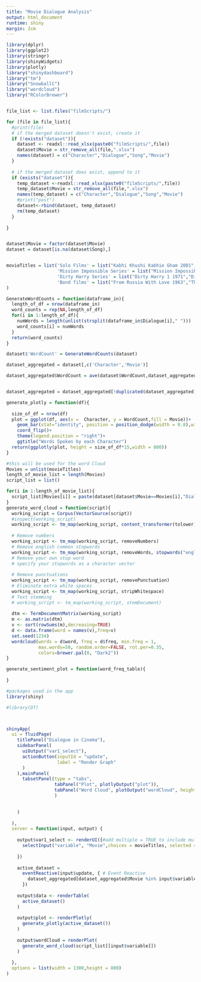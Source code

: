 ```yaml
---
title: "Movie Dialogue Analysis"
output: html_document
runtime: shiny
margin: 2cm
---
```


<style type="text/css">
.main-container {
  max-width: 1800px;
  margin-left: auto;
  margin-right: auto;
}
</style>

```r

library(dplyr)
library(ggplot2)
library(stringr)
library(shinyWidgets)
library(plotly)
library("shinydashboard")
library("tm")
library("SnowballC")
library("wordcloud")
library("RColorBrewer")


file_list <- list.files("filmScripts/")

for (file in file_list){
  #print(file)
  # if the merged dataset doesn't exist, create it
  if (!exists("dataset")){
    dataset <- readxl::read_xlsx(paste0("filmScripts/",file))
    dataset$Movie = str_remove_all(file,".xlsx")
    names(dataset) = c("Character","Dialogue","Song","Movie")
  }
  
  # if the merged dataset does exist, append to it
  if (exists("dataset")){
    temp_dataset <-readxl::read_xlsx(paste0("filmScripts/",file))
    temp_dataset$Movie = str_remove_all(file,".xlsx")
    names(temp_dataset) = c("Character","Dialogue","Song","Movie")
    #print("past")
    dataset<-rbind(dataset, temp_dataset)
    rm(temp_dataset)
  }
  
}


dataset$Movie = factor(dataset$Movie)
dataset = dataset[is.na(dataset$Song),]


movieTitles = list('Solo Films' = list("Kabhi Khushi Kabhie Gham 2001","Sholay 1975","Shree 420 1955"), 
                   'Mission Impossible Series' = list("Mission Impossible 1996", "Mission Impossible 2 2000", "Mission Impossible 3 2006","Mission Impossible Rogue Nation 2015","Mission Impossible Ghost Protocol 2011"),
                   'Dirty Harry Series' = list("Dirty Harry 1 1971","Dirty Harry 2 Magnum Force 1973","Dirty Harry 3 The Enforcer 1976","Dirty Harry 4 Sudden Impact 1983","Dirty Harry 5 The Dead Pool 1988"),
                   'Bond films' = list("From Russia With Love 1963","The World Is Not Enough 1999")
)

GenerateWordCounts = function(dataframe_in){
  length_of_df = nrow(dataframe_in)
  word_counts = rep(NA,length_of_df)
  for(i in 1:length_of_df){
    numWords = length(unlist(strsplit(dataframe_in$Dialogue[i]," ")))
    word_counts[i] = numWords
  }
  return(word_counts)
}

dataset$'WordCount' = GenerateWordCounts(dataset)

dataset_aggregated = dataset[,c('Character','Movie')]

dataset_aggregated$WordCount = ave(dataset$WordCount,dataset_aggregated,FUN=sum)


dataset_aggregated = dataset_aggregated[!duplicated(dataset_aggregated),]

generate_plotly = function(df){
  
  size_of_df = nrow(df)
  plot = ggplot(df, aes(x =  Character, y = WordCount,fill = Movie))+
    geom_bar(stat="identity", position = position_dodge(width = 0.8),width = 0.5)+
    coord_flip()+
    theme(legend.position = "right")+
    ggtitle("Words Spoken by each Character")
  return(ggplotly(plot, height = size_of_df*15,width = 800))
}

#this will be used for the word Cloud
Movies = unlist(movieTitles)
length_of_movie_list = length(Movies)
script_list = list()

for(i in 1:length_of_movie_list){
  script_list[Movies[i]] = paste(dataset[dataset$Movie==Movies[i],"Dialogue"], collapse = "")
}
generate_word_cloud = function(script){
  working_script = Corpus(VectorSource(script))
  #inspect(working_script)
  working_script <- tm_map(working_script, content_transformer(tolower))
  
  # Remove numbers
  working_script <- tm_map(working_script, removeNumbers)
  # Remove english common stopwords
  working_script <- tm_map(working_script, removeWords, stopwords("english"))
  # Remove your own stop word
  # specify your stopwords as a character vector
  
  # Remove punctuations
  working_script <- tm_map(working_script, removePunctuation)
  # Eliminate extra white spaces
  working_script <- tm_map(working_script, stripWhitespace)
  # Text stemming
  # working_script <- tm_map(working_script, stemDocument)
  
  dtm <- TermDocumentMatrix(working_script)
  m <- as.matrix(dtm)
  v <- sort(rowSums(m),decreasing=TRUE)
  d <- data.frame(word = names(v),freq=v)
  set.seed(1234)
  wordcloud(words = d$word, freq = d$freq, min.freq = 1,
            max.words=50, random.order=FALSE, rot.per=0.35, 
            colors=brewer.pal(8, "Dark2"))
}

generate_sentiment_plot = function(word_freq_table){
  
}


```


```r

#packages used in the app
library(shiny)

#library(DT)



shinyApp(
  ui = fluidPage(
    titlePanel("Dialogue in Cinema"),
    sidebarPanel(
      uiOutput("var1_select"),
      actionButton(inputId = "update",                   
                   label = "Render Graph"
      )
    ),mainPanel(
      tabsetPanel(type = "tabs",
                  tabPanel("Plot", plotlyOutput("plot")),
                  tabPanel("Word Cloud", plotOutput("wordCloud", height = 600, width = 600))
                  )

      
    )
    
  ),
  server = function(input, output) {
    
    output$var1_select <- renderUI({#add multiple = TRUE to include multiple movies
      selectInput("variable", "Movie",choices = movieTitles, selected = "Mission Impossible 1996")
      
    })
    
    active_dataset = 
      eventReactive(input$update, { # Event Reactive
        dataset_aggregated[dataset_aggregated$Movie %in% input$variable,]
      })
    
    output$data <- renderTable(
      active_dataset()
    )
    
    output$plot <- renderPlotly(
      generate_plotly(active_dataset())
    )
    
    output$wordCloud = renderPlot(
      generate_word_cloud(script_list[[input$variable]])
    )
    
  },
  options = list(width = 1300,height = 800)
)




```
